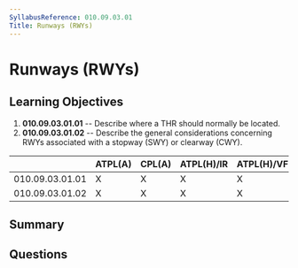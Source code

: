 ```yaml
---
SyllabusReference: 010.09.03.01
Title: Runways (RWYs)
---
```


# Runways (RWYs)

## Learning Objectives

1. **010.09.03.01.01** -- Describe where a THR should normally be located.
2. **010.09.03.01.02** -- Describe the general considerations concerning RWYs
   associated with a stopway (SWY) or clearway (CWY).

|                 | ATPL(A) | CPL(A) | ATPL(H)/IR | ATPL(H)/VFR | CPL(H) | IR  | CBIR(A) |
| --------------- | ------- | ------ | ---------- | ----------- | ------ | --- | ------- |
| 010.09.03.01.01 | X       | X      | X          | X           | X      | X   |         |
| 010.09.03.01.02 | X       | X      | X          | X           | X      | X   | X       |

## Summary

## Questions
